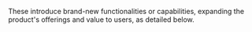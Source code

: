 These introduce brand-new functionalities or capabilities, expanding the product's offerings and value to users, as detailed below.
